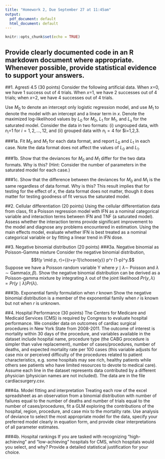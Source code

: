 ```yaml
---
title: "Homework 2, Due September 27 at 11:45am"
output:
  pdf_document: default
  html_document: default
---
```


```r
knitr::opts_chunk$set(echo = TRUE)
```

## Provide clearly documented code in an R markdown document where appropriate. Whenever possible, provide statistical evidence to support your answers.


##1. Agresti 4.5 (30 points)
Consider the following artificial data. When $x$=0, we have 1 success out of 4 trials. When $x$=1, we have 2 successes out of 4 trials; when $x$=2, we have 4 successes out of 4 trials.

Use $M_0$ to denote an intercept only logistic regression model, and use $M_1$ to denote the model with an intercept and a linear term in $x$. Denote the maximized log-likelihood values by $L_0$ for $M_0$, $L_1$ for $M_1$, and $L_s$ for the saturated model. Consider the data in two formats: (i) ungrouped data, with $n_i$=1 for $i=1,2,...,12$, and (ii) grouped data with $n_i=4$ for $i=1,2,3.

###1a.
Fit $M_0$ and $M_1$ for each data format, and report $L_0$ and $L_1$ in each case. Note the data format does not affect the values of $L_0$ and $L_1$.

###1b.
Show that the deviances for $M_0$ and $M_1$ differ for the two data formats. Why is this?  (Hint: Consider the number of parameters in the saturated model for each case.)

###1c.
Show that the difference between the deviances for $M_0$ and $M_1$ is the same regardless of data format. Why is this?  This result implies that for testing for the effect of $x$, the data format does not matter, though it does matter for testing goodness of fit versus the saturated model.

##2. Cellular differentiation (20 points)
Using the cellular differentiation data from class, fit a Poisson regression model with IFN as a nominal categorical variable and interaction terms between IFN and TNF (a saturated model).  Assess whether the interaction terms provide significant improvement to the model and diagnose any problems encountered in estimation. Using the main effects model, evaluate whether IFN is best treated as a nominal categorical variable or by fitting a linear trend in IFN dose.

##3. Negative binomial distribution (20 points)
###3a. Negative binomial as Poisson-Gamma mixture
Consider the negative binomial distribution, $$f(y \mid p, r)={{r+y-1}\choose{y}} p^r (1-p)^y.$$ Suppose we have a Poisson random variable Y where $y \mid \lambda \sim$ Poisson and $\lambda \sim \text{Gamma}(\alpha,\beta)$. Show the negative binomial distribution can be derived as a Poisson-gamma mixture by integrating $\lambda$ out of the joint likelihood $Pr(y,\lambda)=Pr(y \mid \lambda)Pr(\lambda)$. 

###3b. Exponential family formulation when $r$ known
Show the negative binomial distribution  is a member of the exponential family when $r$ is known but not when $r$ is unknown.

##4. Hospital Performance (30 points)
The Centers for Medicare and Medicaid Services (CMS) is required by Congress to evaluate
hospital performance.  We consider data on outcomes of cardiac surgical procedures in
New York State from 2008-2011. The outcome of interest is mortality within 30 days of the
procedure, and variables available in the dataset include hospital name, procedure type (the CABG procedure is simpler than valve replacement), number of cases/procedures, number of deaths, and expected mortality rate per 100 cases (this variable adjusts for case mix or perceived difficulty of the procedures related to patient characteristics, e.g. some hospitals may see rich, healthy patients while others see patients who have limited resources to devote to medical care). Assume each line in the dataset represents data contributed by a different physician (physician names are not included).  The data are in the file cardiacsurgery.csv.

###4a. Model fitting and interpretation
Treating each row of the excel spreadsheet as an observation from a binomial distribution with number of failures equal to the number of deaths and number of trials equal to the number of cases/procedures, fit a GLM exploring the contributions of the hospital, region, procedure, and case mix to the mortality rate. Use analysis of deviance to select the most appropriate model for the data, specify your preferred model clearly in equation form, and provide clear interpretations of all parameter estimates. 

###4b. Hospital rankings
If you are tasked with recognizing "high-achieving" and "low-achieving" hospitals for CMS, which hospitals would you select, and why? Provide a detailed statistical justification for your choice.



